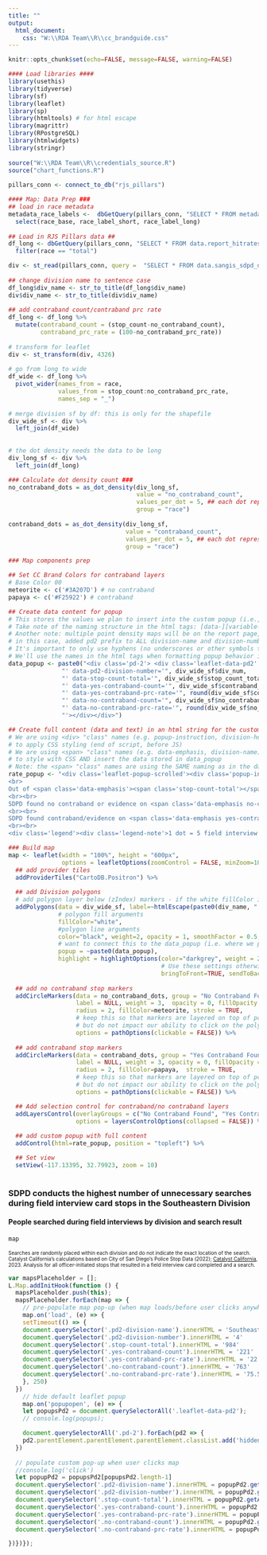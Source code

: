 ```yaml
---
title: ""
output:
  html_document:
    css: "W:\\RDA Team\\R\\cc_brandguide.css"
---
```

<!-- link to Google Font -->
<link href="https://fonts.googleapis.com/css2?family=Inter:wght@100;200;300;400;500;600;700;800;900&display=swap" rel="stylesheet">
    
    
```r
knitr::opts_chunk$set(echo=FALSE, message=FALSE, warning=FALSE)

#### Load libraries ####
library(usethis)
library(tidyverse)
library(sf)
library(leaflet)
library(sp)
library(htmltools) # for html escape
library(magrittr)
library(RPostgreSQL)
library(htmlwidgets)
library(stringr)
  
source("W:\\RDA Team\\R\\credentials_source.R")
source("chart_functions.R")
  
pillars_conn <- connect_to_db("rjs_pillars")
```

```r
#### Map: Data Prep ###
## load in race metadata
metadata_race_labels <-  dbGetQuery(pillars_conn, "SELECT * FROM metadata_race_labels") %>% 
  select(race_base, race_label_short, race_label_long)
  
## Load in RJS Pillars data ##
df_long <- dbGetQuery(pillars_conn, "SELECT * FROM data.report_hitrates_div_race_ficard_person") %>% 
  filter(race == "total")

div <- st_read(pillars_conn, query =  "SELECT * FROM data.sangis_sdpd_divisions_2023") 
  
## change division name to sentence case
df_long$div_name <- str_to_title(df_long$div_name)
div$div_name <- str_to_title(div$div_name)
  
## add contraband count/contraband prc rate
df_long <- df_long %>% 
  mutate(contraband_count = (stop_count-no_contraband_count), 
         contraband_prc_rate = (100-no_contraband_prc_rate))
  
# transform for leaflet
div <- st_transform(div, 4326)
  
# go from long to wide
df_wide <- df_long %>% 
  pivot_wider(names_from = race,
              values_from = stop_count:no_contraband_prc_rate,
              names_sep = "_")
  
# merge division sf by df: this is only for the shapefile
div_wide_sf <- div %>% 
  left_join(df_wide)
  
  
# the dot density needs the data to be long
div_long_sf <- div %>% 
  left_join(df_long)

### Calculate dot density count ###
no_contraband_dots = as_dot_density(div_long_sf,
                                    value = "no_contraband_count",
                                    values_per_dot = 5, ## each dot represents
                                    group = "race")
    
contraband_dots = as_dot_density(div_long_sf,
                                 value = "contraband_count",
                                 values_per_dot = 5, ## each dot represents
                                 group = "race")
```

```r
### Map components prep

## Set CC Brand Colors for contraband layers
# Base Color 00
meteorite <- c('#3A207D') # no contraband
papaya <- c('#F25922') # contraband

## Create data content for popup
# This stores the values we plan to insert into the custom popup (i.e., not the full content of the custom popup like in rate_popup)
# Take note of the naming structure in the html tags: [data-][variable-name]
# Another note: multiple point density maps will be on the report page, will need to use a unique prefix for common data values so they behave correctly
# in this case, added pd2 prefix to ALL division-name and division-number references (the other map will get a pd1 prefix, etc.)
# It's important to only use hyphens (no underscores or other symbols to denote space between words)
# We'll use the names in the html tags when formatting popup behavior in JS (end of script)
data_popup <- paste0("<div class='pd-2'> <div class='leaflet-data-pd2' data-pd2-division-name='", div_wide_sf$div_name,
               "' data-pd2-division-number='", div_wide_sf$div_num,
               "' data-stop-count-total='", div_wide_sf$stop_count_total,
               "' data-yes-contraband-count='", div_wide_sf$contraband_count,
               "' data-yes-contraband-prc-rate='", round(div_wide_sf$contraband_prc_rate, digits = 1),
               "' data-no-contraband-count='", div_wide_sf$no_contraband_count_total,
               "' data-no-contraband-prc-rate='", round(div_wide_sf$no_contraband_prc_rate_total, digits = 1),
               "'></div></div>")

## Create full content (data and text) in an html string for the custom popup
# We are using <div> "class" names (e.g. popup-instruction, division-header) 
# to apply CSS styling (end of script, before JS)
# We are using <span> "class" names (e.g. data-emphasis, division-name) 
# to style with CSS AND insert the data stored in data_popup
# Note: the <span> "class" names are using the SAME naming as in the data_popup (only difference is no "data-" prefix) - this makes things clear and convenient for JS coding (end of script)
rate_popup <- "<div class='leaflet-popup-scrolled'><div class='popup-instruction'>Please click on a San Diego police division to see stop data below.</div><div class ='division-header'><span class='pd2-division-name'></span> Division (Division <span class='pd2-division-number'></span>)</div>
<br>
Out of <span class='data-emphasis'><span class='stop-count-total'></span> people</span> searched during stops where a field interview card was completed:
<br><br>
SDPD found no contraband or evidence on <span class='data-emphasis no-contraband-color'><span class='no-contraband-count no-contraband-color'></span> people</span>, meaning SDPD  subjected <span class='data-emphasis no-contraband-color'><span class='no-contraband-prc-rate no-contraband-color'></span>%</span> of people to unnecessary searches.
<br><br>
SDPD found contraband/evidence on <span class='data-emphasis yes-contraband-color'><span class='yes-contraband-count yes-contraband-color'></span> people</span>, a hit rate of <span class='data-emphasis yes-contraband-color'><span class='yes-contraband-prc-rate yes-contraband-color'></span>%</span>.
<br><br>
<div class='legend'><div class='legend-note'>1 dot = 5 field interview card stops and a search</div><br><span class='no-contraband-dot'></span> No Contraband Found <br><span class='yes-contraband-dot'></span> Yes Contraband Found</div></div></div><br>"

```

```r
### Build map
map <- leaflet(width = "100%", height = "600px",
               options = leafletOptions(zoomControl = FALSE, minZoom=10, maxZoom=10)) %>%
  ## add provider tiles
  addProviderTiles("CartoDB.Positron") %>%
  
  ## add Division polygons
  # add polygon layer below (zIndex) markers - if the white fillColor is on top of the marker colors they will get washed out (dull)
  addPolygons(data = div_wide_sf, label=~htmlEscape(paste0(div_name, " Division ")),
              # polygon fill arguments
              fillColor="white", 
              #polygon line arguments
              color="black", weight=2, opacity = 1, smoothFactor = 0.5,
              # want to connect this to the data_popup (i.e. where we pull data values in)
              popup = ~paste0(data_popup),
              highlight = highlightOptions(color="darkgrey", weight = 2, opacity = 1,
                                           # Use these settings otherwise highlight will overlap/change marker colors
                                           bringToFront=TRUE, sendToBack = TRUE)) %>%
  
  ## add no contraband stop markers
  addCircleMarkers(data = no_contraband_dots, group = "No Contraband Found",
                   label = NULL, weight = 3,  opacity = 0, fillOpacity = 1, 
                   radius = 2, fillColor=meteorite, stroke = TRUE,
                   # keep this so that markers are layered on top of polygons 
                   # but do not impact our ability to click on the polygon
                   options = pathOptions(clickable = FALSE)) %>% 
    
  ## add contraband stop markers
  addCircleMarkers(data = contraband_dots, group = "Yes Contraband Found",
                   label = NULL, weight = 3, opacity = 0, fillOpacity = 1,
                   radius = 2, fillColor=papaya,  stroke = TRUE,
                   # keep this so that markers are layered on top of polygons 
                   # but do not impact our ability to click on the polygon
                   options = pathOptions(clickable = FALSE)) %>%

  ## Add selection control for contraband/no contraband layers
  addLayersControl(overlayGroups = c("No Contraband Found", "Yes Contraband Found"),
                   options = layersControlOptions(collapsed = FALSE)) %>%
    
  ## add custom popup with full content
  addControl(html=rate_popup, position = "topleft") %>%

  ## Set view
  setView(-117.13395, 32.79923, zoom = 10)
  
```
  
<h3 class="leaflet-map-title">SDPD conducts the highest number of unnecessary searches during field interview card stops in the Southeastern Division</h3>
<h4 class="leaflet-map-subtitle">People searched during field interviews by division and search result</h4>
    
    
```r
map
```
<div align="left" style="line-height: 12px;"><span style="font-size: 10px;">Searches are randomly placed within each division and do not indicate the exact location of the search.</span> <span style=' font-size: 10px;'>Catalyst California's calculations based on City of San Diego's Police Stop Data (2022); <u>[Catalyst California](https://www.catalystcalifornia.org)</u>, 2023. Analysis for all officer-initiated stops that resulted in a field interview card completed and a search.</span> </div>


<style type="text/css">

.division-header {
   margin-bottom: 8px; 
   font-weight: 700; 
   color: #000000;
   font-size: 14px; 
}

.yes-contraband-color {
  color: #F25922;
}

.no-contraband-color {
  color: #3A207D;
}

.leaflet-popup-scrolled {
  max-height: 580px;
  opacity: 1;
  border-bottom: 0;
  border-top: 0;
}

.info {
  background: white;
  opacity: 1;
  border-radius: 0;
}

.leaflet-left {
  width: 33%;
}

.leaflet-left .leaflet-control {
  font-size: 12px;
  margin-left: 0;
  border-left: 1px solid #ddd;
  border-top: 1px solid #ddd;
  border-bottom: 1px solid #ddd;
}

.leaflet-right .leaflet-control {
  margin-right: 0;
}

.leaflet-top .leaflet-control {
  margin-top: 0;
}

.leaflet-control-container {
  color: #000000;
}

.hidden {
  display: none;
}

.popup-instruction {
  font-style: italic;
  font-weight: 600; 
  font-size: 12px; 
  line-height: 16px;
  color: #000000;
  border-bottom: 1px solid #000000;
  padding-bottom: 16px;
  margin-bottom: 16px;
}

.legend {
  color: #000000;
  border-top: 1px solid #000000;
  padding-top: 1.2em;
}

.legend-note {
  font-size: 12px;
  font-weight: 700;
}

.no-contraband-dot {
  height: 12px;
  width: 12px;
  background-color: #3A207D;
  border-radius: 50%;
  display: inline-block;
}

.yes-contraband-dot {
  height: 12px;
  width: 12px;
  background-color: #F25922;
  border-radius: 50%;
  display: inline-block;
}

.data-emphasis {
  font-size: 12px; 
  font-weight: 600;
}

</style>

```js
var mapsPlaceholder = [];
L.Map.addInitHook(function () {
  mapsPlaceholder.push(this);
  mapsPlaceholder.forEach(map => {
    // pre-populate map pop-up (when map loads/before user clicks anywhere)
    map.on('load', (e) => {
    setTimeout(() => {
    document.querySelector('.pd2-division-name').innerHTML = 'Southeastern'
    document.querySelector('.pd2-division-number').innerHTML = '4'
    document.querySelector('.stop-count-total').innerHTML = '984'
    document.querySelector('.yes-contraband-count').innerHTML = '221'
    document.querySelector('.yes-contraband-prc-rate').innerHTML = '22.5'
    document.querySelector('.no-contraband-count').innerHTML = '763'
    document.querySelector('.no-contraband-prc-rate').innerHTML = '75.5'
    }, 250)
  })
    // hide default leaflet popup
    map.on('popupopen', (e) => {
    let popupsPd2 = document.querySelectorAll('.leaflet-data-pd2');
    // console.log(popups);

    document.querySelectorAll('.pd-2').forEach(pd2 => {
    pd2.parentElement.parentElement.parentElement.classList.add('hidden')
  })
  
  // populate custom pop-up when user clicks map
  //console.log('click')
  let popupPd2 = popupsPd2[popupsPd2.length-1]
  document.querySelector('.pd2-division-name').innerHTML = popupPd2.getAttribute('data-pd2-division-name')
  document.querySelector('.pd2-division-number').innerHTML = popupPd2.getAttribute('data-pd2-division-number')
  document.querySelector('.stop-count-total').innerHTML = popupPd2.getAttribute('data-stop-count-total')
  document.querySelector('.yes-contraband-count').innerHTML = popupPd2.getAttribute('data-yes-contraband-count')
  document.querySelector('.yes-contraband-prc-rate').innerHTML = popupPd2.getAttribute('data-yes-contraband-prc-rate')
  document.querySelector('.no-contraband-count').innerHTML = popupPd2.getAttribute('data-no-contraband-count')
  document.querySelector('.no-contraband-prc-rate').innerHTML = popupPd2.getAttribute('data-no-contraband-prc-rate')

})})});

```
